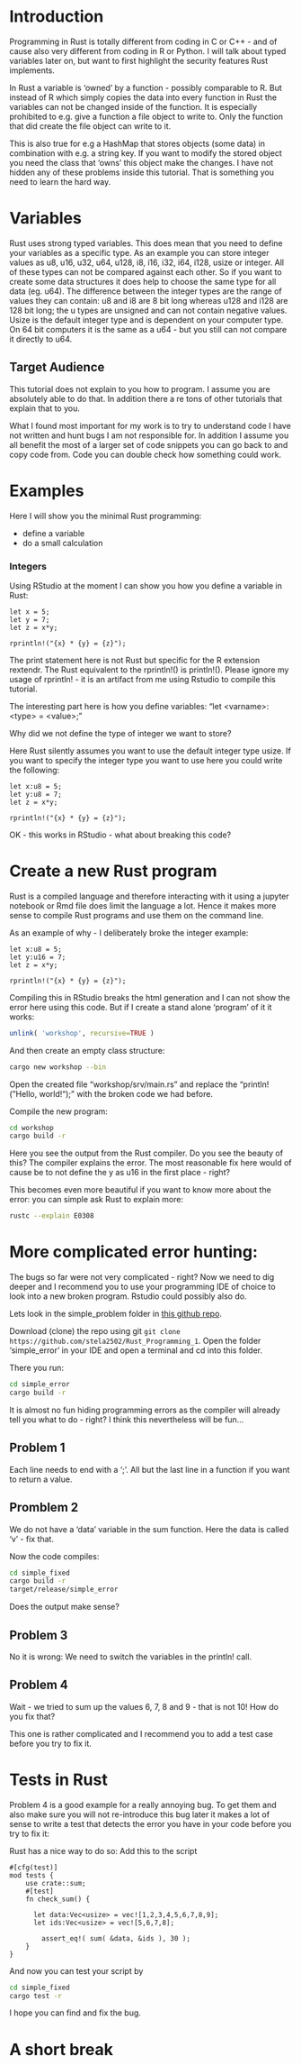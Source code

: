 
# Introduction

Programming in Rust is totally different from coding in C or C++ - and of cause also very different from coding in R or Python. I will talk about typed variables later on, but want to first highlight the security features Rust implements.

In Rust a variable is 'owned' by a function - possibly comparable to R. But instead of R which simply copies the data into every function in Rust the variables can not be changed inside of the function. It is especially prohibited to e.g. give a function a file object to write to. Only the function that did create the file object can write to it.

This is also true for e.g a HashMap that stores objects (some data) in combination with e.g. a string key. If you want to modify the stored object you need the class that 'owns' this object make the changes. I have not hidden any of these problems inside this tutorial. That is something you need to learn the hard way.

# Variables

Rust uses strong typed variables. This does mean that you need to define your variables as a specific type.
As an example you can store integer values as u8, u16, u32, u64, u128, i8, i16, i32, i64, i128, usize or integer.
All of these types can not be compared against each other. So if you want to create some data structures it does help to choose the same type for all data (eg. u64). 
The difference between the integer types are the range of values they can contain: u8 and i8 are 8 bit long whereas u128 and i128 are 128 bit long; the u types are unsigned and can not contain negative values. 
Usize is the default integer type and is dependent on your computer type. On 64 bit computers it is the same as a u64 - but you still can not compare it directly to u64.

## Target Audience

This tutorial does not explain to you how to program. I assume you are absolutely able to do that.
In addition there a re tons of other tutorials that explain that to you.

What I found most important for my work is to try to understand code I have not written and hunt bugs I am not responsible for. In addition I assume you all benefit the most of a larger set of code snippets you can go back to and copy code from. Code you can double check how something could work.

# Examples

Here I will show you the minimal Rust programming:

- define a variable
- do a small calculation

### Integers

Using RStudio at the moment I can show you how you define a variable in Rust:

```extendr
let x = 5;
let y = 7;
let z = x*y;

rprintln!("{x} * {y} = {z}");
```

The print statement here is not Rust but specific for the R extension rextendr.
The Rust equivalent to the rprintln!() is println!().
Please ignore my usage of rprintln! - it is an artifact from me using Rstudio to compile this tutorial.

The interesting part here is how you define variables: "let \<varname\>:\<type\> = \<value\>;"

Why did we not define the type of integer we want to store?

Here Rust silently assumes you want to use the default integer type usize.
If you want to specify the integer type you want to use here you could write the following:

```extendr
let x:u8 = 5;
let y:u8 = 7;
let z = x*y;

rprintln!("{x} * {y} = {z}");
```

OK - this works in RStudio - what about breaking this code?


# Create a new Rust program 

Rust is a compiled language and therefore interacting with it using a jupyter notebook or Rmd file does limit the language a lot.
Hence it makes more sense to compile Rust programs and use them on the command line. 

As an example of why - I deliberately broke the integer example:

```
let x:u8 = 5;
let y:u16 = 7;
let z = x*y;

rprintln!("{x} * {y} = {z}");
```

Compiling this in RStudio breaks the html generation and I can not show the error here using this code. But if I create a stand alone 'program' of it it works:

```r
unlink( 'workshop', recursive=TRUE )
```

And then create an empty class structure:

```bash
cargo new workshop --bin
```

Open the created file "workshop/srv/main.rs" and replace the "println!("Hello, world!");" with the broken code we had before.

Compile the new program:

```bash
cd workshop
cargo build -r
```

Here you see the output from the Rust compiler. Do you see the beauty of this?
The compiler explains the error. The most reasonable fix here would of cause be to not define the y as u16 in the first place - right?

This becomes even more beautiful if you want to know more about the error: you can simple ask Rust to explain more:

```bash
rustc --explain E0308
```


# More complicated error hunting:

The bugs so far were not very complicated - right? Now we need to dig deeper and I recommend you to use your programming IDE of choice to look into a new broken program. Rstudio could possibly also do.

Lets look in the simple_problem folder in [this github repo](https://github.com/stela2502/Rust_Programming_1).

Download (clone) the repo using git ``git clone https://github.com/stela2502/Rust_Programming_1``. Open the folder 'simple_error' in your IDE and open a terminal and cd into this folder.

There you run:
```bash
cd simple_error
cargo build -r
```

It is almost no fun hiding programming errors as the compiler will already tell you what to do - right?
I think this nevertheless will be fun...


## Problem 1

Each line needs to end with a ';'. All but the last line in a function if you want to return a value.

## Promblem 2

We do not have a 'data' variable in the sum function. Here the data is called 'v' - fix that.

Now the code compiles:
```bash
cd simple_fixed
cargo build -r
target/release/simple_error
```

Does the output make sense?

## Problem 3

No it is wrong: We need to switch the variables in the println! call.

## Problem 4

Wait - we tried to sum up the values 6, 7, 8 and 9 - that is not 10!
How do you fix that?

This one is rather complicated and I recommend you to add a test case before you try to fix it.


# Tests in Rust

Problem 4 is a good example for a really annoying bug. To get them and also make sure you will not re-introduce this bug later it makes a lot of sense to write a test that detects the error you have in your code before you try to fix it:


Rust has a nice way to do so:
Add this to the script

```
#[cfg(test)]
mod tests {
    use crate::sum;
    #[test]
    fn check_sum() {
      
      let data:Vec<usize> = vec![1,2,3,4,5,6,7,8,9];
      let ids:Vec<usize> = vec![5,6,7,8];
      
    	assert_eq!( sum( &data, &ids ), 30 );
    }
}
```

And now you can test your script by 

```bash
cd simple_fixed
cargo test -r
```

I hope you can find and fix the bug.

# A short break


